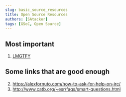 ```yaml
---
slug: basic_source_resources
title: Open Source Resources
authors: [SAtacker]
tags: [GSoC, Open Source]
---
```


## Most important

1. [LMGTFY](https://letmegooglethat.com/?q=lmgtfy)

## Some links that are good enough

2. https://alexfornuto.com/how-to-ask-for-help-on-irc/
3. http://www.catb.org/~esr/faqs/smart-questions.html


<Comments />